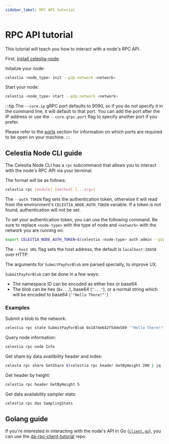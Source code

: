 ```yaml
---
sidebar_label: RPC API tutorial
---
```


# RPC API tutorial

This tutorial will teach you how to interact with a node's RPC API.

First, [install celestia-node](../../nodes/light-node).

Initalize your node:

```bash
celestia <node_type> init --p2p.network <network>
```

Start your node:

```bash
celestia <node_type> start --p2p.network <network>
```

:::tip
The `--core.ip` gRPC port defaults to 9090,
so if you do not specify it in the command
line, it will default to that port. You can
add the port after the IP address or use the
`--core.grpc.port` flag to specify another
port if you prefer.

Please refer to the [ports](../../nodes/celestia-node/#ports) section for information on
which ports are required to be open on your machine.
:::

## Celestia Node CLI guide

The Celestia Node CLI has a `rpc` subcommand that
allows you to interact with the node's RPC API via
your terminal.

The format will be as follows:

```bash
celestia rpc [module] [method] [...args]
```

The `--auth TOKEN` flag sets the authentication token,
otherwise it will read from the environment's
`CELESTIA_NODE_AUTH_TOKEN` variable.
If a token is not found, authentication will not be set.

To set your authentication token, you can use the
following command. Be sure to replace `<node-type>` with
the type of node and `<network>`
with the network you are running on:

```bash
export CELESTIA_NODE_AUTH_TOKEN=$(celestia <node-type> auth admin --p2p.network <network>)
```

The `--host URL` flag sets the host address,
the default is `localhost:26658` over HTTP.

The arguments for `SubmitPayForBlob` are parsed specially,
to improve UX.

`SubmitPayForBlob` can be done in a few ways:

- The namespace ID can be encoded as either hex or base64
- The blob can be hex (`0x...`), base64 (`"..."`), or a normal string which will be encoded to base64 (`'"Hello There!"'`)

### Examples

Submit a blob to the network:

```bash
celestia rpc state SubmitPayForBlob 0x1874e642f5dde589 '"Hello there!!"' 2000 100000
```

Query node information:

```bash
celestia rpc node Info
```

Get share by data availibility header and index:

```bash
celesta rpc share GetShare $(celestia rpc header GetByHeight 200 | jq '.result.dah' -r ) 5 6 
```

Get header by height:

```bash
celestia rpc header GetByHeight 5
```

Get data availability sampler stats:

```bash
celestia rpc das SamplingStats
```

## Golang guide

If you're interested in interacting with the node's API in Go
([`client.go`](https://github.com/celestiaorg/celestia-node/blob/main/api/rpc/client/client.go)),
you can use the [da-rpc-client-tutorial](https://github.com/renaynay/da-rpc-client-tutorial)
repo.